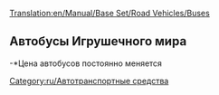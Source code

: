 [[Translation:en/Manual/Base Set/Road Vehicles/Buses]]

{{ru/Дорожное транспортное средство|имя     = Автобус MPS Regal
  |изоб    =en/Bus-MPS Regal.png|цена     = 246,000 р ($9,840)
  |скорость = 56 км/ч (35 миль/ч)
  |обслуж   = £426 ($852)
  |разработан = 1930
  |срок     = 12
  |вместимость = 31 пассажир
}}
{{ru/Дорожное транспортное средство|имя     = Автобус Hereford Leopard
  |изоб      =en/Bus-Hereford Leopard.png|цена    = 287,000 р ($11,480) 
  |скорость    = 88 км/ч (55 миль/ч)
  |обслуж   = £600 ($1,200)
  |разработан = 1964
  |срок     = 15
  |вместимость = 35 пассажир
}}
{{ru/Дорожное транспортное средство|имя     = Автобус Foster
  |изоб      =en/Bus-foster.png|цена    = 307,500 р ($12,300) 
  |скорость    = 112 км/ч (70 миль/ч)
  |обслуж   = £834 ($1,668)
  |разработан = 1986
  |срок     = 15
  |вместимость = 37 пассажир
}}
{{ru/Дорожное транспортное средство|имя     = Автобус Foster MkII
  |изоб      =en/Bus-Foster MkII Superbus.png|цена    = 328,000 р ($13,120) 
  |скорость    = 127 км/ч (79 миль/ч)
  |обслуж   = £1,125 ($2,250)
  |разработан = 2008
  |срок     = 15
  |вместимость = 40 пассажир
}}

==Автобусы Игрушечного мира==
{{ru/Дорожное транспортное средство|имя     = Автобус Ploddyphut MkI
  |изоб      =en/Ploddyphut MkI Bus.png|цена    = *246,000 р 
  |скорость    = 56 км/ч 
  |обслуж   = £426 
  |разработан = 1945
  |срок     = 15
  |вместимость = 30 пассажир
}}
{{ru/Дорожное транспортное средство|имя     = Автобус Ploddyphut MkII
  |изоб      =en/Ploddyphut MkII Bus.png|цена    = *287,000 р 
  |скорость    = 96 км/ч 
  |обслуж   = £804 
  |разработан = 1972
  |срок     = 15
  |вместимость = 35 пассажир
}}
{{ru/Дорожное транспортное средство|имя     = Автобус Ploddyphut MkIII
  |изоб      =en/Ploddyphut MkIII Bus.png|цена    = *328,000 р
  |скорость    = 120 км/ч 
  |обслуж   = £1,125 
  |разработан = 2010
  |срок     = 15
  |вместимость = 38 пассажир
}}
-*Цена автобусов постоянно меняется

[[Category:ru/Автотранспортные средства]]